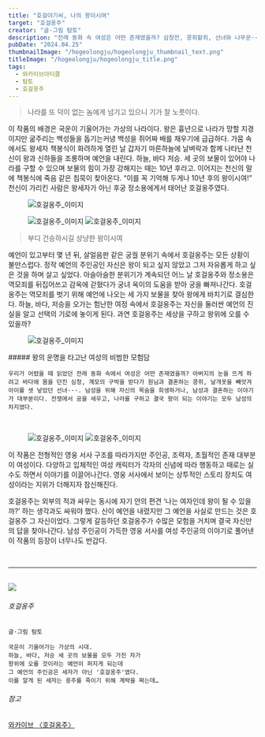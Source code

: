 ```yaml
---
title: "호걸아기씨, 나의 왕이시여"
target: "호걸옹주"
creator: "글·그림 탐토"
description: "전래 동화 속 여성은 어떤 존재였을까? 심청전, 콩쥐팥쥐, 선녀와 나무꾼···. 남성을 위해 희생하거나 남성과 결혼하는 이야기가 많다. 위기에 빠진 세상을 구하는 영웅 서사의 주인공은 대부분 남성이었다."
pubDate: "2024.04.25"
thumbnailImage: "/hogeolongju/hogeolongju_thumbnail_text.png"
titleImage: "/hogeolongju/hogeolongju_title.png"
tags:
  - 와카이브아티클
  - 탐토
  - 호걸옹주
---
```


> 나라를 또 덕이 없는 놈에게 넘기고 있으니 기가 찰 노릇이다.

<div class="groups">  
  <div class="group-context">
    이 작품의 배경은 국운이 기울어가는 가상의 나라이다. 왕은 흉년으로 나라가 망할 지경이지만 굶주리는 백성들을 돕기는커녕 백성을 쥐어짜 배를 채우기에 급급하다. 가뭄 속에서도 왕세자 책봉식이 화려하게 열린 날 갑자기 마른하늘에 날벼락과 함께 나타난 천신이 왕과 신하들을 조롱하며 예언을 내린다. 하늘, 바다 저승. 세 곳의 보물이 있어야 나라를 구할 수 있으며 보물의 힘이 가장 강해지는 때는 10년 후라고. 이어지는 천신의 말에 책봉식에 죽음 같은 침묵이 찾아온다. “이를 꼭 기억해 두게나 10년 후의 왕이시여!” 천신이 가리킨 사람은 왕세자가 아닌 후궁 정소용에게서 태어난 호걸옹주였다.
  </div>
  <figure class="group-image">
    <img src="/hogeolongju/hogeolongju_context1.jpg" alt="호걸옹주_이미지"/>
  </figure>
</div>

<figure>
  <img src="/hogeolongju/hogeolongju_context2.jpg" alt="호걸옹주_이미지"/>
  <img src="/hogeolongju/hogeolongju_context3.jpg" alt="호걸옹주_이미지"/>
</figure>

> 부디 건승하시길 상냥한 왕이시여

예언이 있고부터 몇 년 뒤, 살얼음판 같은 궁궐 분위기 속에서 호걸옹주는 모든 상황이 불만스럽다. 정작 예언의 주인공인 자신은 왕이 되고 싶지 않았고 그저 자유롭게 하고 싶은 것을 하며 살고 싶었다. 아슬아슬한 분위기가 계속되던 어느 날 호걸옹주와 정소용은 역모죄를 뒤집어쓰고 감옥에 갇혔다가 궁녀 옥이의 도움을 받아 궁을 빠져나간다. 호걸옹주는 역모죄를 벗기 위해 예언에 나오는 세 가지 보물을 찾아 왕에게 바치기로 결심한다. 하늘, 바다, 저승을 오가는 험난한 여정 속에서 호걸옹주는 자신을 둘러싼 예언의 진실을 알고 선택의 기로에 놓이게 된다. 과연 호걸옹주는 세상을 구하고 왕위에 오를 수 있을까?

<div class="groups">
  <figure class="group-image">
    <img src="/hogeolongju/hogeolongju_context4.jpg" alt="호걸옹주_이미지"/>
  </figure>
  <div class="group-context">
    ##### 왕의 운명을 타고난 여성의 비범한 모험담

    우리가 어렸을 때 읽었던 전래 동화 속에서 여성은 어떤 존재였을까? 아버지의 눈을 뜨게 하려고 바다에 몸을 던진 심청, 계모의 구박을 받다가 원님과 결혼하는 콩쥐, 날개옷을 빼앗겨 아이를 셋 낳았던 선녀···. 남성을 위해 자신의 목숨을 희생하거나, 남성과 결혼하는 이야기가 대부분이다. 전쟁에서 공을 세우고, 나라를 구하고 결국 왕이 되는 이야기는 모두 남성의 차지였다.
  </div>
</div>

<br />

<figure>
  <img src="/hogeolongju/hogeolongju_context5.jpg" alt="호걸옹주_이미지"/>
  <img src="/hogeolongju/hogeolongju_context6.jpg" alt="호걸옹주_이미지"/>
</figure>

이 작품은 전형적인 영웅 서사 구조를 따라가지만 주인공, 조력자, 초월적인 존재 대부분이 여성이다. 다양하고 입체적인 여성 캐릭터가 각자의 신념에 따라 행동하고 때로는 실수도 하면서 이야기를 이끌어나간다. 영웅 서사에서 보이는 상투적인 스토리 장치도 여성이라는 지위가 더해지자 참신해진다.

호걸옹주는 외부의 적과 싸우는 동시에 자기 안의 편견 ‘나는 여자인데 왕이 될 수 있을까?’ 하는 생각과도 싸워야 했다. 신이 예언을 내렸지만 그 예언을 사실로 만드는 것은 호걸옹주 그 자신이었다. 그렇게 갈등하던 호걸옹주가 수많은 모험을 거치며 결국 자신만의 답을 찾아나간다. 남성 주인공이 가득한 영웅 서사를 여성 주인공의 이야기로 풀어낸 이 작품의 등장이 너무나도 반갑다.

<br />

---

<br />

<div class="target_introduce">
  <img src="/hogeolongju/hogeolongju_book.jpg" />

  <div>
    <h6>호걸옹주</h6>

    글·그림 탐토

    국운이 기울어가는 가상의 시대.
    하늘, 바다, 저승 세 곳의 보물을 모두 가진 자가
    왕위에 오를 것이라는 예언이 퍼지게 되는데
    그 예언의 주인공은 세자가 아닌 '호걸옹주'였다.
    이를 알게 된 세자는 옹주를 죽이기 위해 계략을 짜는데…

  </div>
</div>

<div class="relations">
  <h6>참고</h6>
  <a href="https://www.womynarchive.com?s=호걸옹주" target="_blank">
    와카이브 〈호걸옹주〉
  </a>
</div>
